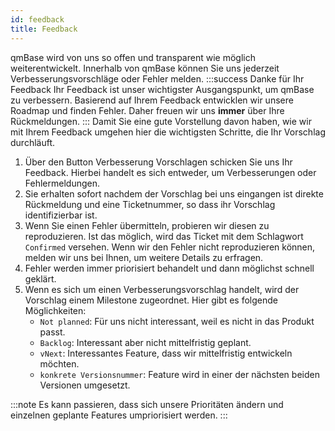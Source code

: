 ---
id: feedback
title: Feedback
---

qmBase wird von uns so offen und transparent wie möglich weiterentwickelt. Innerhalb von qmBase können Sie uns jederzeit Verbesserungsvorschläge oder Fehler melden.
:::success Danke für Ihr Feedback
Ihr Feedback ist unser wichtigster Ausgangspunkt, um qmBase zu verbessern. Basierend auf Ihrem Feedback entwicklen wir unsere Roadmap und finden Fehler. Daher freuen wir uns **immer** über Ihre Rückmeldungen.
:::
Damit Sie eine gute Vorstellung davon haben, wie wir mit Ihrem Feedback umgehen hier die wichtigsten Schritte, die Ihr Vorschlag durchläuft.

1. Über den Button Verbesserung Vorschlagen schicken Sie uns Ihr Feedback. Hierbei handelt es sich entweder, um Verbesserungen oder Fehlermeldungen.
2. Sie erhalten sofort nachdem der Vorschlag bei uns eingangen ist direkte Rückmeldung und eine Ticketnummer, so dass ihr Vorschlag identifizierbar ist.
3. Wenn Sie einen Fehler übermitteln, probieren wir diesen zu reproduzieren. Ist das möglich, wird das Ticket mit dem Schlagwort <code>Confirmed</code> versehen. Wenn wir den Fehler nicht reproduzieren können, melden wir uns bei Ihnen, um weitere Details zu erfragen.
4. Fehler werden immer priorisiert behandelt und dann möglichst schnell geklärt.
5. Wenn es sich um einen Verbesserungsvorschlag handelt, wird der Vorschlag einem Milestone zugeordnet. Hier gibt es folgende Möglichkeiten:
   - <code>Not planned</code>: Für uns nicht interessant, weil es nicht in das
     Produkt passt.
   - <code>Backlog</code>: Interessant aber nicht mittelfristig geplant.
   - <code>vNext</code>: Interessantes Feature, dass wir mittelfristig
     entwickeln möchten.
   - <code>konkrete Versionsnummer</code>: Feature wird in einer der nächsten
     beiden Versionen umgesetzt.

:::note
Es kann passieren, dass sich unsere Prioritäten ändern und einzelnen geplante Features umpriorisiert werden.
:::
